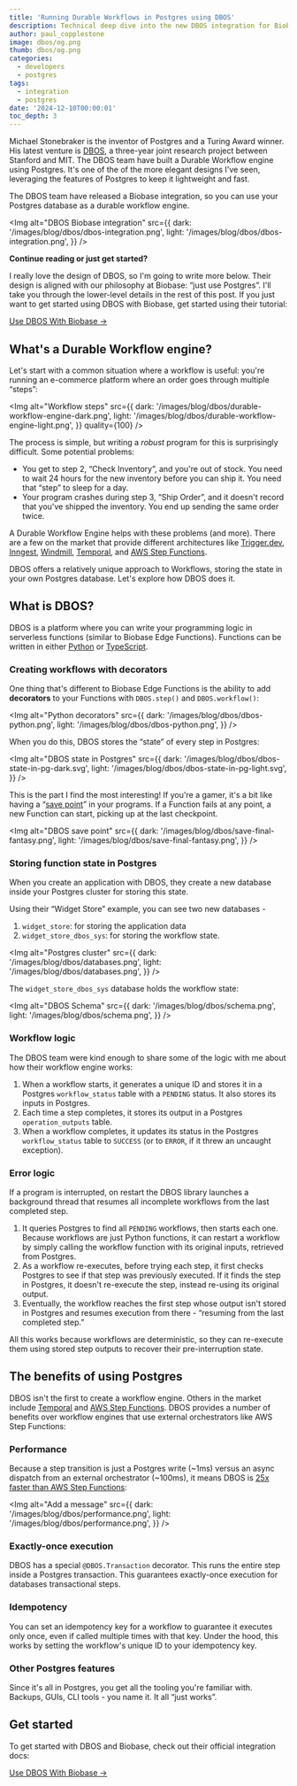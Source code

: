 ```yaml
---
title: 'Running Durable Workflows in Postgres using DBOS'
description: Technical deep dive into the new DBOS integration for Biobase
author: paul_copplestone
image: dbos/og.png
thumb: dbos/og.png
categories:
  - developers
  - postgres
tags:
  - integration
  - postgres
date: '2024-12-10T00:00:01'
toc_depth: 3
---
```


Michael Stonebraker is the inventor of Postgres and a Turing Award winner. His latest venture is [DBOS](https://www.dbos.dev/), a three-year joint research project between Stanford and MIT. The DBOS team have built a Durable Workflow engine using Postgres. It's one of the of the more elegant designs I've seen, leveraging the features of Postgres to keep it lightweight and fast.

The DBOS team have released a Biobase integration, so you can use your Postgres database as a durable workflow engine.

<Img
  alt="DBOS Biobase integration"
  src={{
    dark: '/images/blog/dbos/dbos-integration.png',
    light: '/images/blog/dbos/dbos-integration.png',
  }}
/>

**Continue reading or just get started?**

I really love the design of DBOS, so I'm going to write more below. Their design is aligned with our philosophy at Biobase: “just use Postgres”. I'll take you through the lower-level details in the rest of this post. If you just want to get started using DBOS with Biobase, get started using their tutorial:

[Use DBOS With Biobase →](https://docs.dbos.dev/integrations/biobase)

## What's a Durable Workflow engine?

Let's start with a common situation where a workflow is useful: you're running an e-commerce platform where an order goes through multiple “steps”:

<Img
  alt="Workflow steps"
  src={{
    dark: '/images/blog/dbos/durable-workflow-engine-dark.png',
    light: '/images/blog/dbos/durable-workflow-engine-light.png',
  }}
  quality={100}
/>

The process is simple, but writing a _robust_ program for this is surprisingly difficult. Some potential problems:

- You get to step 2, “Check Inventory”, and you're out of stock. You need to wait 24 hours for the new inventory before you can ship it. You need that “step” to sleep for a day.
- Your program crashes during step 3, “Ship Order”, and it doesn't record that you've shipped the inventory. You end up sending the same order twice.

A Durable Workflow Engine helps with these problems (and more). There are a few on the market that provide different architectures like [Trigger.dev](https://trigger.dev/), [Inngest](https://www.inngest.com/), [Windmill](https://www.windmill.dev), [Temporal](https://temporal.io/), and [AWS Step Functions](https://aws.amazon.com/step-functions/).

DBOS offers a relatively unique approach to Workflows, storing the state in your own Postgres database. Let's explore how DBOS does it.

## What is DBOS?

DBOS is a platform where you can write your programming logic in serverless functions (similar to Biobase Edge Functions). Functions can be written in either [Python](https://docs.dbos.dev/python/programming-guide) or [TypeScript](https://docs.dbos.dev/typescript/programming-guide).

### Creating workflows with decorators

One thing that's different to Biobase Edge Functions is the ability to add **decorators** to your Functions with `DBOS.step()` and `DBOS.workflow()`:

<Img
  alt="Python decorators"
  src={{
    dark: '/images/blog/dbos/dbos-python.png',
    light: '/images/blog/dbos/dbos-python.png',
  }}
/>

When you do this, DBOS stores the “state” of every step in Postgres:

<Img
  alt="DBOS state in Postgres"
  src={{
    dark: '/images/blog/dbos/dbos-state-in-pg-dark.svg',
    light: '/images/blog/dbos/dbos-state-in-pg-light.svg',
  }}
/>

This is the part I find the most interesting! If you're a gamer, it's a bit like having a “[save point](https://en.wikipedia.org/wiki/Saved_game)” in your programs. If a Function fails at any point, a new Function can start, picking up at the last checkpoint.

<Img
  alt="DBOS save point"
  src={{
    dark: '/images/blog/dbos/save-final-fantasy.png',
    light: '/images/blog/dbos/save-final-fantasy.png',
  }}
/>

### Storing function state in Postgres

When you create an application with DBOS, they create a new database inside your Postgres cluster for storing this state.

Using their “Widget Store” example, you can see two new databases -

1. `widget_store`: for storing the application data
2. `widget_store_dbos_sys`: for storing the workflow state.

<Img
  alt="Postgres cluster"
  src={{
    dark: '/images/blog/dbos/databases.png',
    light: '/images/blog/dbos/databases.png',
  }}
/>

The `widget_store_dbos_sys` database holds the workflow state:

<Img
  alt="DBOS Schema"
  src={{
    dark: '/images/blog/dbos/schema.png',
    light: '/images/blog/dbos/schema.png',
  }}
/>

### **Workflow logic**

The DBOS team were kind enough to share some of the logic with me about how their workflow engine works:

1. When a workflow starts, it generates a unique ID and stores it in a Postgres `workflow_status` table with a `PENDING` status. It also stores its inputs in Postgres.
2. Each time a step completes, it stores its output in a Postgres `operation_outputs` table.
3. When a workflow completes, it updates its status in the Postgres `workflow_status` table to `SUCCESS` (or to `ERROR`, if it threw an uncaught exception).

### Error logic

If a program is interrupted, on restart the DBOS library launches a background thread that resumes all incomplete workflows from the last completed step.

1. It queries Postgres to find all `PENDING` workflows, then starts each one. Because workflows are just Python functions, it can restart a workflow by simply calling the workflow function with its original inputs, retrieved from Postgres.
2. As a workflow re-executes, before trying each step, it first checks Postgres to see if that step was previously executed. If it finds the step in Postgres, it doesn't re-execute the step, instead re-using its original output.
3. Eventually, the workflow reaches the first step whose output isn't stored in Postgres and resumes execution from there - “resuming from the last completed step.”

All this works because workflows are deterministic, so they can re-execute them using stored step outputs to recover their pre-interruption state.

## The benefits of using Postgres

DBOS isn't the first to create a workflow engine. Others in the market include [Temporal](https://temporal.io/) and [AWS Step Functions](https://aws.amazon.com/step-functions/). DBOS provides a number of benefits over workflow engines that use external orchestrators like AWS Step Functions:

### Performance

Because a step transition is just a Postgres write (~1ms) versus an async dispatch from an external orchestrator (~100ms), it means DBOS is [25x faster than AWS Step Functions](https://www.dbos.dev/blog/dbos-vs-aws-step-functions-benchmark):

<Img
  alt="Add a message"
  src={{
    dark: '/images/blog/dbos/performance.png',
    light: '/images/blog/dbos/performance.png',
  }}
/>

### Exactly-once execution

DBOS has a special `@DBOS.Transaction` decorator. This runs the entire step inside a Postgres transaction. This guarantees exactly-once execution for databases transactional steps.

### Idempotency

You can set an idempotency key for a workflow to guarantee it executes only once, even if called multiple times with that key. Under the hood, this works by setting the workflow's unique ID to your idempotency key.

### Other Postgres features

Since it's all in Postgres, you get all the tooling you're familiar with. Backups, GUIs, CLI tools - you name it. It all “just works”.

## Get started

To get started with DBOS and Biobase, check out their official integration docs:

[Use DBOS With Biobase →](https://docs.dbos.dev/integrations/biobase)
